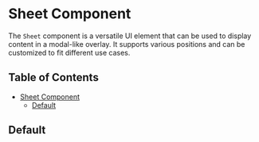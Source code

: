 
<Meta of={SheetStories} />

# Sheet Component

The `Sheet` component is a versatile UI element that can be used to display content in a modal-like overlay. It supports various positions and can be customized to fit different use cases.

## Table of Contents

- [Sheet Component](#sheet-component)
  - [Default](#default)

## Default
<Canvas layout="centered" sourceState="show">
  <Story of={SheetStories.Default} />
</Canvas>

<Controls of={SheetStories.Default} />
